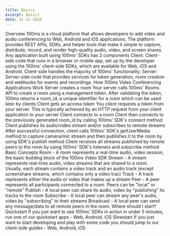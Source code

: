 ```yaml
---
title: Basics
excerpt: Basics
date: 31-12-2020
---
```


Overview
100ms is a cloud platform that allows developers to add video and audio conferencing to Web, Android and iOS applications. The platform provides REST APIs, SDKs, and helper tools that make it simple to capture, distribute, record, and render high-quality audio, video, and screen shares.
Any application built using 100ms' SDKs has 2 components
Client: Client-side code that runs in a browser or mobile app, set up by the developer using the 100ms' client-side SDKs, which are available for Web, iOS and Android. Client-side handles the majority of 100ms' functionality.
Server: Server-side code that provides services for token generation, room creation and webhooks for events and recordings.
How 100ms Video Conferencing Applications Work
Server creates a room
Your server calls 100ms' Rooms API to create a room using a management token. After validating the token, 100ms returns a room_id, a unique identifier for a room which can be used later by clients
Client gets an access token
You client requests a token from your server. This is typically achieved by an HTTP request from your client application to your server
Client connects to a room
Client then connects to the previously generated room_id by calling 100ms' SDK's connect method
Client publishes its audio/video stream and/or subscribes to remote streams
After successful connection, client calls 100ms' SDK's getUserMedia method to capture camera/mic stream and then publishes it to the room by using SDK's publish method
Client receives all streams published by remote peers to the room by using 100ms' SDK's listeners and subscribe method
Basic Concepts
Room - A room represents a real-time audio, video session, the basic building block of the 100ms Video SDK
Stream - A stream represents real-time audio, video streams that are shared to a room. Usually, each stream contains a video track and an audio track (except screenshare streams, which contains only a video trac)
Track - A track represents either the audio or video that makes up a stream
Peer - A peer represents all participants connected to a room. Peers can be "local" or "remote"
Publish - A local peer can share its audio, video by "publishing" its tracks to the room
Subscribe - A local peer can stream any peer's audio, video by "subscribing" to their streams
Broadcast - A local peer can send any message/data to all remote peers in the room.
Where should I start?
Quickstart
If you just want to see 100ms' SDKs in action in under 5 minutes, run one of our quickstart apps - Web, Android, iOS
Slowstart
If you just want to start developing and play with some code you should jump to our client-side guides - Web, Android, iOS
